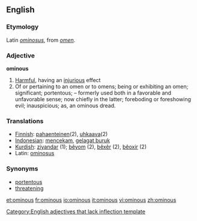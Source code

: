 ==English==

===Etymology===
Latin ''[[ominosus]]'', from ''[[omen]]''.

===Adjective===

'''ominous'''

# [[Harmful]], having an [[injurious]] effect
#Of or pertaining to an omen or to omens; being or exhibiting an omen; significant; portentous; – formerly used both in a favorable and unfavorable sense; now chiefly in the latter; foreboding or foreshowing evil; inauspicious; as, an ominous dread.

=== Translations ===
*[[Finnish]]: [[pahaenteinen]](2), [[uhkaava]](2)
*[[Indonesian]]: [[cekam|mencekam]], [[gelagat buruk]]
*[[Kurdish]]: [[ziyandar]] (1); [[bêyom]] (2), [[bêxêr]] (2), [[bêoxir]] (2)
*Latin: [[ominosus]]

=== Synonyms ===
*[[portentous]]
*[[threatening]]

[[Category:English adjectives that lack inflection template]]

[[et:ominous]]
[[fr:ominous]]
[[io:ominous]]
[[it:ominous]]
[[vi:ominous]]
[[zh:ominous]]